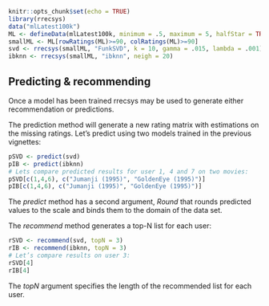 <!--
%\VignetteEngine{knitr::knitr}
%\VignetteIndexEntry{9. Predicting & recommending}
-->

```{r global_options, include=FALSE}
knitr::opts_chunk$set(echo = TRUE)
library(rrecsys)
data("mlLatest100k")
ML <- defineData(mlLatest100k, minimum = .5, maximum = 5, halfStar = TRUE)
smallML <- ML[rowRatings(ML)>=90, colRatings(ML)>=90]
svd <- rrecsys(smallML, "FunkSVD", k = 10, gamma = .015, lambda = .001)
ibknn <- rrecsys(smallML, "ibknn", neigh = 20)
```

## Predicting & recommending

Once a model has been trained rrecsys may be used to generate either recommendation or predictions. 

The prediction method will generate a new rating matrix with estimations on the missing ratings. Let’s predict using two models trained in the previous vignettes:
```{r}
pSVD <- predict(svd)
pIB <- predict(ibknn)
# Lets compare predicted results for user 1, 4 and 7 on two movies:
pSVD[c(1,4,6), c("Jumanji (1995)", "GoldenEye (1995)")]
pIB[c(1,4,6), c("Jumanji (1995)", "GoldenEye (1995)")]
```
The _predict_ method has a second argument, _Round_ that rounds predicted values to the scale and binds them to the domain of the data set.

The _recommend_ method generates a top-N list for each user:
```{r}
rSVD <- recommend(svd, topN = 3)
rIB <- recommend(ibknn, topN = 3)
# Let’s compare results on user 3:
rSVD[4]
rIB[4]
```
The _topN_ argument specifies the length of the recommended list for each user.
